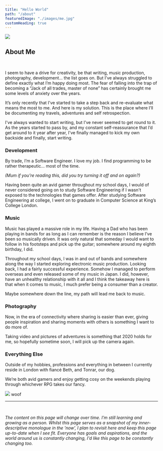 ```yaml
---
title: "Hello World"
path: "/about"
featuredImage: "./images/me.jpg"
customHeading: true
---
```


<div className="i-s i-r">
  <img src="./images/me.jpg" />
</div>

## About Me

<br />

I seem to have a drive for creativity, be that writing, music production, photography, development… the list goes on.
But I’ve always struggled to define exactly what I’m happy doing most.
The fear of falling into the trap of becoming a “Jack of all trades, master of none” has certainly brought me some levels of anxiety over the years.

It’s only recently that I’ve started to take a step back and re-evaluate what means the most to me. And here is my solution.
This is the place where I’ll be documenting my travels, adventures and self retrospection.

I've always wanted to start writing, but I’ve never seemed to get round to it.
As the years started to pass by, and my constant self-reassurance that I’d get around to it year after year,
I've finally managed to kick my own backside and finally, start writing.

### Development

By trade, I’m a Software Engineer. I love my job. I find programming to be rather therapeutic... most of the time.

_(Mum if you’re reading this, did you try turning it off and on again?)_

Having been quite an avid gamer throughout my school days, I would of never considered going on to study Software Engineering if I wasn't exposed to the technologies that games offer.
After studying Software Engineering at college, I went on to graduate in Computer Science at King’s College London.

### Music

Music has played a massive role in my life.
Having a Dad who has been playing in bands for as long as I can remember is the reason I believe I’ve been so musically driven.
It was only natural that someday I would want to follow in his footsteps and pick up the guitar; somewhere around my eighth birthday, I did.

Throughout my school days, l was in and out of bands and somewhere along the way I started exploring electronic music production.
Looking back, I had a fairly successful experience. Somehow I managed to perform overseas and even released some of my music in Japan. I did, however, have an unhealthy relationship with it all and I think the takeaway here is that when it comes to music, I much prefer being a consumer than a creator.

Maybe somewhere down the line, my path will lead me back to music.

### Photography

Now, in the era of connectivity where sharing is easier than ever, giving people inspiration and sharing moments with others is something I want to do more of.

Taking video and pictures of adventures is something that 2020 holds for me, so hopefully sometime soon, I will pick up the camera again.

### Everything Else

Outside of my hobbies, professions and everything in between I currently reside in London with fiancé Beth, and Tonrar, our dog.

We’re both avid gamers and enjoy getting cosy on the weekends playing through whichever RPG takes our fancy.

<div className="i-s">
  <img src="./images/tonrar.jpg" />
  <span class="caption">woof</span>
</div>

---

<br />

_The content on this page will change over time. I’m still learning and growing as a person. Whilst this page serves as a snapshot of my inner-descriptive monologue in the ’now’, I plan to revisit here and keep this page up-to-date when I see fit. Everyone has goals and aspirations, and the world around us is constantly changing, I'd like this page to be constantly changing too._

